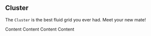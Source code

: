 
<Meta title="The Cluster" />

## Cluster

The `Cluster` is the best fluid grid you ever had. Meet your new mate!

<Story name="Normal">
  <Cluster space="1rem">
    <Box>
      <Box padding="1rem" border="2px solid black">
        Content
      </Box>
      <Box padding="1rem" border="2px solid black">
        Content
      </Box>
      <Box padding="1rem" border="2px solid black">
        Content
      </Box>
      <Box padding="1rem" border="2px solid black">
        Content
      </Box>
    </Box>
  </Cluster>
</Story>
